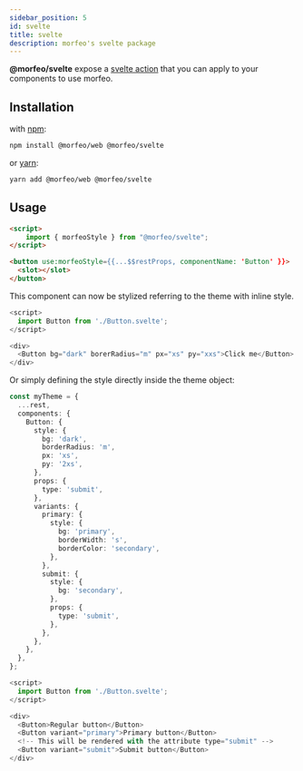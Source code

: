 ```yaml
---
sidebar_position: 5
id: svelte
title: svelte
description: morfeo's svelte package
---
```


**@morfeo/svelte** expose a [svelte action](https://svelte.dev/docs#use_action) that you can apply to your components to use morfeo.

## Installation

with [npm](https://www.npmjs.com/package/@morfeo/svelte):

```bash
npm install @morfeo/web @morfeo/svelte
```

or [yarn](https://yarn.pm/@morfeo/svelte):

```bash
yarn add @morfeo/web @morfeo/svelte
```

## Usage

```html
<script>
	import { morfeoStyle } from "@morfeo/svelte";
</script>

<button use:morfeoStyle={{...$$restProps, componentName: 'Button' }}>
  <slot></slot>
</button>
```

This component can now be stylized referring to the theme with inline style.

```javascript
<script>
  import Button from './Button.svelte';
</script>

<div>
  <Button bg="dark" borerRadius="m" px="xs" py="xxs">Click me</Button>
</div>
```

Or simply defining the style directly inside the theme object:

```typescript
const myTheme = {
  ...rest,
  components: {
    Button: {
      style: {
        bg: 'dark',
        borderRadius: 'm',
        px: 'xs',
        py: '2xs',
      },
      props: {
        type: 'submit',
      },
      variants: {
        primary: {
          style: {
            bg: 'primary',
            borderWidth: 's',
            borderColor: 'secondary',
          },
        },
        submit: {
          style: {
            bg: 'secondary',
          },
          props: {
            type: 'submit',
          },
        },
      },
    },
  },
};
```

```javascript
<script>
  import Button from './Button.svelte';
</script>

<div>
  <Button>Regular button</Button>
  <Button variant="primary">Primary button</Button>
  <!-- This will be rendered with the attribute type="submit" -->
  <Button variant="submit">Submit button</Button>
</div>
```

